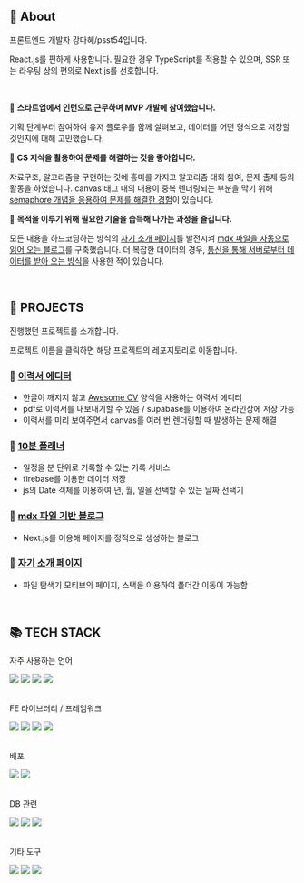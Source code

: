## 🌊 About

프론트엔드 개발자 강다혜/psst54입니다.

React.js를 편하게 사용합니다. 필요한 경우 TypeScript를 적용할 수 있으며, SSR 또는 라우팅 상의 편의로 Next.js를 선호합니다.

<br />

🌊 **스타트업에서 인턴으로 근무하며 MVP 개발에 참여했습니다.**

기획 단계부터 참여하여 유저 플로우를 함께 살펴보고, 데이터를 어떤 형식으로 저장할 것인지에 대해 고민했습니다.

🌊 **CS 지식을 활용하여 문제를 해결하는 것을 좋아합니다.**

자료구조, 알고리즘을 구현하는 것에 흥미를 가지고 알고리즘 대회 참여, 문제 출제 등의 활동을 하였습니다. canvas 태그 내의 내용이 중복 렌더링되는 부분을 막기 위해 [semaphore 개념을 응용하여 문제를 해결한 경험](https://github.com/psst54/resume-builder)이 있습니다.

🌊 **목적을 이루기 위해 필요한 기술을 습득해 나가는 과정을 즐깁니다.**

모든 내용을 하드코딩하는 방식의 [자기 소개 페이지](https://github.com/psst54/psst54_main_open)를 발전시켜 [mdx 파일을 자동으로 읽어 오는 블로그](https://github.com/psst54/psst54_blog_open)를 구축했습니다. 더 복잡한 데이터의 경우, [통신을 통해 서버로부터 데이터를 받아 오는 방식](https://github.com/psst54/time_tracker_open)을 사용한 적이 있습니다.

<br />

## 📑 PROJECTS

진행했던 프로젝트를 소개합니다.

프로젝트 이름을 클릭하면 해당 프로젝트의 레포지토리로 이동합니다.

### 📌 [이력서 에디터](https://github.com/psst54/resume-builder)

- 한글이 깨지지 않고 [Awesome CV](https://github.com/posquit0/Awesome-CV) 양식을 사용하는 이력서 에디터
- pdf로 이력서를 내보내기할 수 있음 / supabase를 이용하여 온라인상에 저장 가능
- 이력서를 미리 보여주면서 canvas를 여러 번 렌더링할 때 발생하는 문제 해결

### 📌 [10분 플래너](https://github.com/psst54/time_tracker_open)

- 일정을 분 단위로 기록할 수 있는 기록 서비스
- firebase를 이용한 데이터 저장
- js의 Date 객체를 이용하여 년, 월, 일을 선택할 수 있는 날짜 선택기

### 📌 [mdx 파일 기반 블로그](https://github.com/psst54/psst54_blog_open)

- Next.js를 이용해 페이지를 정적으로 생성하는 블로그

### 📌 [자기 소개 페이지](https://github.com/psst54/psst54_main_open)

- 파일 탐색기 모티브의 페이지, 스택을 이용하여 폴더간 이동이 가능함

<br />

## 📚 TECH STACK

자주 사용하는 언어

<div>
  <img src="https://img.shields.io/badge/c++-00599C?style=for-the-badge&logo=c%2B%2B&logoColor=white" />
  <img src="https://img.shields.io/badge/JavaScript-F7DF1E?style=for-the-badge&logo=javascript&logoColor=black" />
  <img src="https://img.shields.io/badge/TypeScript-3178C6?style=for-the-badge&logo=typescript&logoColor=white" />
  <img src="https://img.shields.io/badge/python-3776AB?style=for-the-badge&logo=python&logoColor=white" />
</div>

<br />

FE 라이브러리 / 프레임워크

<div>
  <img src="https://img.shields.io/badge/React.js-61DAFB?style=for-the-badge&logo=React&logoColor=white" />
  <img src="https://img.shields.io/badge/Next.js-000000?style=for-the-badge&logo=nextdotjs&logoColor=white" />
  <img src="https://img.shields.io/badge/Redux-764ABC?style=for-the-badge&logo=redux&logoColor=white" />
  <img src="https://img.shields.io/badge/Remix-000000?style=for-the-badge&logo=remix&logoColor=white" />
</div>

<br />

배포

<div>
  <img src="https://img.shields.io/badge/Cloudflare-F38020?style=for-the-badge&logo=cloudflare&logoColor=white" />
  <img src="https://img.shields.io/badge/Vercel-000000?style=for-the-badge&logo=vercel&logoColor=white" />
</div>

<br />

DB 관련

<div>
  <img src="https://img.shields.io/badge/firebase-FFCA28?style=for-the-badge&logo=firebase&logoColor=black" />
  <img src="https://img.shields.io/badge/Supabase-3FCF8E?style=for-the-badge&logo=supabase&logoColor=white" />
  <img src="https://img.shields.io/badge/mysql-4479A1?style=for-the-badge&logo=mysql&logoColor=white" />
</div>

<br />

기타 도구

<div>
  <img src="https://img.shields.io/badge/Github-181717?style=for-the-badge&logo=github&logoColor=white" />
  <img src="https://img.shields.io/badge/Figma-F24E1E?style=for-the-badge&logo=figma&logoColor=white" />
  <img src="https://img.shields.io/badge/Adobe Photoshop-31A8FF?style=for-the-badge&logo=adobephotoshop&logoColor=white" />
</div>